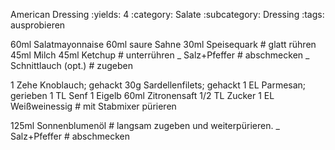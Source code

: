 American Dressing
:yields: 4
:category: Salate
:subcategory: Dressing
:tags: ausprobieren

60ml Salatmayonnaise
60ml saure Sahne
30ml Speisequark
# glatt rühren
45ml Milch
45ml Ketchup
# unterrühren
_ Salz+Pfeffer
# abschmecken
_ Schnittlauch (opt.)
# zugeben

1 Zehe Knoblauch; gehackt
30g Sardellenfilets; gehackt
1 EL Parmesan; gerieben
1 TL Senf
1 Eigelb
60ml Zitronensaft
1/2 TL Zucker
1 EL Weißweinessig
# mit Stabmixer pürieren

125ml Sonnenblumenöl
# langsam zugeben und weiterpürieren.
_ Salz+Pfeffer
# abschmecken